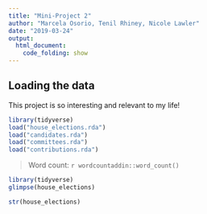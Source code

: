 ```yaml
---
title: "Mini-Project 2"
author: "Marcela Osorio, Tenil Rhiney, Nicole Lawler"
date: "2019-03-24"
output: 
  html_document:
    code_folding: show
---
```



## Loading the data

This project is so interesting and relevant to my life!

```r
library(tidyverse)
load("house_elections.rda")
load("candidates.rda")
load("committees.rda")
load("contributions.rda")
```

> Word count: `r wordcountaddin::word_count()`


```r
library(tidyverse)
glimpse(house_elections)
```


```r
str(house_elections)
```



